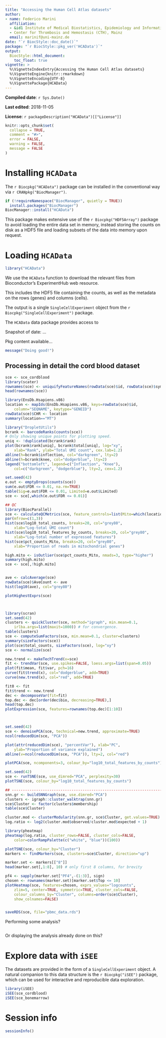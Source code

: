 ```yaml
---
title: "Accessing the Human Cell Atlas datasets"
author:
- name: Federico Marini
  affiliation: 
  - &id1 Institute of Medical Biostatistics, Epidemiology and Informatics (IMBEI), Mainz
  - Center for Thrombosis and Hemostasis (CTH), Mainz
  email: marinif@uni-mainz.de
date: "`r BiocStyle::doc_date()`"
package: "`r BiocStyle::pkg_ver('HCAData')`"
output: 
  BiocStyle::html_document:
    toc_float: true
vignette: >
  %\VignetteIndexEntry{Accessing the Human Cell Atlas datasets}
  %\VignetteEngine{knitr::rmarkdown}
  %\VignetteEncoding{UTF-8}
  %\VignettePackage{HCAData}
---
```


**Compiled date**: `r Sys.Date()`

**Last edited**: 2018-11-05

**License**: `r packageDescription("HCAData")[["License"]]`

```r
knitr::opts_chunk$set(
  collapse = TRUE,
  comment = "#>",
  error = FALSE,
  warning = FALSE,
  message = FALSE
)
```

# Installing `HCAData`

The `r Biocpkg("HCAData")` package can be installed in the conventional way via `r CRANpkg("BiocManager")`.

```r
if (!requireNamespace("BiocManager", quietly = TRUE))
  install.packages("BiocManager")
BiocManager::install("HCAData")
```

This package makes extensive use of the `r Biocpkg("HDF5Array")` package to avoid loading the entire data set in memory, instead storing the counts on disk as a HDF5 file and loading subsets of the data into memory upon request.

# Loading `HCAData`

```r
library("HCAData")
```

We use the `HCAData` function to download the relevant files from Bioconductor's ExperimentHub web resource. 

This includes the HDF5 file containing the counts, as well as the metadata on the rows (genes) and columns (cells). 

The output is a single `SingleCellExperiment` object from the `r Biocpkg("SingleCellExperiment")` package. 

The `HCAData` data package provides access to 

Snapshot of date: ...

Pkg content available...

```r
message("Doing good!")
```

## Processing in detail the cord blood dataset

```r
sce <- sce_cordblood
library(scater)
rownames(sce) <- uniquifyFeatureNames(rowData(sce)$id, rowData(sce)$symbol)
head(rownames(sce))

library(EnsDb.Hsapiens.v86)
location <- mapIds(EnsDb.Hsapiens.v86, keys=rowData(sce)$id, 
    column="SEQNAME", keytype="GENEID")
rowData(sce)$CHR <- location
summary(location=="MT")

library("DropletUtils")
bcrank <- barcodeRanks(counts(sce))
# Only showing unique points for plotting speed.
uniq <- !duplicated(bcrank$rank)
plot(bcrank$rank[uniq], bcrank$total[uniq], log="xy",
    xlab="Rank", ylab="Total UMI count", cex.lab=1.2)
abline(h=bcrank$inflection, col="darkgreen", lty=2)
abline(h=bcrank$knee, col="dodgerblue", lty=2)
legend("bottomleft", legend=c("Inflection", "Knee"), 
	col=c("darkgreen", "dodgerblue"), lty=2, cex=1.2)

set.seed(42)
e.out <- emptyDrops(counts(sce))
sum(e.out$FDR <= 0.01, na.rm=TRUE)
table(Sig=e.out$FDR <= 0.01, Limited=e.out$Limited)
sce <- sce[,which(e.out$FDR <= 0.01)]

## QC
library(BiocParallel)
sce <- calculateQCMetrics(sce, feature_controls=list(Mito=which(location=="MT")),BPPARAM = bpparam())
par(mfrow=c(1,3))
hist(sce$log10_total_counts, breaks=20, col="grey80",
    xlab="Log-total UMI count")
hist(sce$log10_total_features_by_counts, breaks=20, col="grey80",
    xlab="Log-total number of expressed features")
hist(sce$pct_counts_Mito, breaks=20, col="grey80",
	xlab="Proportion of reads in mitochondrial genes")

high.mito <- isOutlier(sce$pct_counts_Mito, nmads=3, type="higher")
summary(high.mito)
sce <- sce[,!high.mito]


ave <- calcAverage(sce)
rowData(sce)$AveCount <- ave
hist(log10(ave), col="grey80")

plotHighestExprs(sce)



library(scran)
set.seed(42)
clusters <- quickCluster(sce, method="igraph", min.mean=0.1,
    irlba.args=list(maxit=1000)) # for convergence.
table(clusters)
sce <- computeSumFactors(sce, min.mean=0.1, cluster=clusters)
summary(sizeFactors(sce))
plot(sce$total_counts, sizeFactors(sce), log="xy")
sce <- normalize(sce)

new.trend <- makeTechTrend(x=sce)
fit <- trendVar(sce, use.spikes=FALSE, loess.args=list(span=0.05))
plot(fit$mean, fit$var, pch=16)
curve(fit$trend(x), col="dodgerblue", add=TRUE)
curve(new.trend(x), col="red", add=TRUE)

fit0 <- fit
fit$trend <- new.trend
dec <- decomposeVar(fit=fit)
top.dec <- dec[order(dec$bio, decreasing=TRUE),] 
head(top.dec)
plotExpression(sce, features=rownames(top.dec)[1:10])



set.seed(42)
sce <- denoisePCA(sce, technical=new.trend, approximate=TRUE)
ncol(reducedDim(sce, "PCA"))

plot(attr(reducedDim(sce), "percentVar"), xlab="PC",
	ylab="Proportion of variance explained")
abline(v=ncol(reducedDim(sce, "PCA")), lty=2, col="red")

plotPCA(sce, ncomponents=3, colour_by="log10_total_features_by_counts")

set.seed(42)
sce <- runTSNE(sce, use_dimred="PCA", perplexity=30)
plotTSNE(sce, colour_by="log10_total_features_by_counts")

## --------------------------------------------------------------------------
snn.gr <- buildSNNGraph(sce, use.dimred="PCA")
clusters <- igraph::cluster_walktrap(snn.gr)
sce$Cluster <- factor(clusters$membership)
table(sce$Cluster)

cluster.mod <- clusterModularity(snn.gr, sce$Cluster, get.values=TRUE)
log.ratio <- log2(cluster.mod$observed/cluster.mod$expected + 1)

library(pheatmap)
pheatmap(log.ratio, cluster_rows=FALSE, cluster_cols=FALSE, 
    color=colorRampPalette(c("white", "blue"))(100))

plotTSNE(sce, colour_by="Cluster")
markers <- findMarkers(sce, clusters=sce$Cluster, direction="up")

marker.set <- markers[["8"]]
head(marker.set[,1:8], 10) # only first 8 columns, for brevity

pf4 <- sapply(marker.set["PF4",-(1:3)], sign)
chosen <- rownames(marker.set)[marker.set$Top <= 10]
plotHeatmap(sce, features=chosen, exprs_values="logcounts", 
    zlim=5, center=TRUE, symmetric=TRUE, cluster_cols=FALSE,
    colour_columns_by="Cluster", columns=order(sce$Cluster),
    show_colnames=FALSE)


saveRDS(sce, file="pbmc_data.rds")
```

Performing some analysis?

```r

```

Or displaying the analysis already done on this?


# Explore data with `iSEE`

The datasets are provided in the form of a `SingleCellExperiment` object. 
A natural companion to this data structure is the `r Biocpkg("iSEE")` package, which can be used for interactive and reproducible data exploration.

```r
library(iSEE)
iSEE(sce_cordblood)
iSEE(sce_bonemarrow)
```

# Session info

```r
sessionInfo()
```

